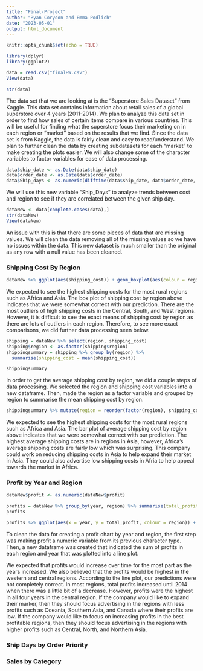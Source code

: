 ```yaml
---
title: "Final-Project"
author: "Ryan Corydon and Emma Podlich"
date: "2023-05-01"
output: html_document
---
```


```r
knitr::opts_chunk$set(echo = TRUE)

library(dplyr)
library(ggplot2)
```

```r
data = read.csv("finalHW.csv")
View(data)

str(data)
```

The data set that we are looking at is the "Superstore Sales Dataset" from Kaggle. This data set contains information about retail sales of a global superstore over 4 years (2011-2014). We plan to analyze this data set in order to find how sales of certain items compare in various countries. This will be useful for finding what the superstore focus their marketing on in each region or "market" based on the results that we find. Since the data set is from Kaggle, the data is fairly clean and easy to read/understand. We plan to further clean the data by creating subdatasets for each "market" to make creating the plots easier. We will also change some of the character variables to factor variables for ease of data processing. 


```r
data$ship_date <- as.Date(data$ship_date)
data$order_date <- as.Date(data$order_date)
data$Ship_days <- as.numeric(difftime(data$ship_date, data$order_date, units = "days"))
```

We will use this new variable "Ship_Days" to analyze trends between cost and region to see if they are correlated between the given ship day.


```r
dataNew <- data[complete.cases(data),]
str(dataNew)
View(dataNew)
```
An issue with this is that there are some pieces of data that are missing values. We will clean the data removing all of the missing values so we have no issues within the data. This new dataset is much smaller than the original as any row with a null value has been cleaned.


### Shipping Cost By Region

```r
dataNew %>% ggplot(aes(shipping_cost)) + geom_boxplot(aes(colour = region)) + facet_wrap(~region) + ggtitle("Shipping Cost By Region Boxplot") + labs(x = "Shipping Cost (dollars)")
```

We expected to see the highest shipping costs for the most rural regions such as Africa and Asia. The box plot of shipping cost by region above indicates that we were somewhat correct with our prediction. There are the most outliers of high shipping costs in the Central, South, and West regions. However, it is difficult to see the exact means of shipping cost by region as there are lots of outliers in each region. Therefore, to see more exact comparisons, we did further data processing seen below.

```r
shipping = dataNew %>% select(region, shipping_cost)
shipping$region <- as.factor(shipping$region)
shippingsummary = shipping %>% group_by(region) %>%
  summarise(shipping_cost = mean(shipping_cost))

shippingsummary
```

In order to get the average shipping cost by region, we did a couple steps of data processing. We selected the region and shipping cost variables into a new dataframe. Then, made the region as a factor variable and grouped by region to summarise the mean shipping cost by region.

```r
shippingsummary %>% mutate(region = reorder(factor(region), shipping_cost, mean, na.rm=TRUE)) %>% ggplot(aes(x = region, y = shipping_cost)) + geom_bar(stat = 'identity') + ggtitle("Average Shipping Cost By Region Bar Chart") + labs(y = "Average Shipping Cost (dollars)", x = "Region")
```

We expected to see the highest shipping costs for the most rural regions such as Africa and Asia. The bar plot of average shipping cost by region above indicates that we were somewhat correct with our prediction. The highest average shipping costs are in regions in Asia, however, Africa's average shipping costs are fairly low which was surprising. This company could work on reducing shipping costs in Asia to help expand their market in Asia. They could also advertise low shipping costs in Afria to help appeal towards the market in Africa.


### Profit by Year and Region

```r
dataNew$profit <- as.numeric(dataNew$profit)

profits = dataNew %>% group_by(year, region) %>% summarise(total_profit = sum(profit))
profits

profits %>% ggplot(aes(x = year, y = total_profit, colour = region)) + geom_line() + facet_wrap(~region) + ggtitle("Total Profit by Year and Region") + labs(x = "Year", y = "Total Profit (dollars)")
```
To clean the data for creating a profit chart by year and region, the first step was making profit a numeric variable from its previous character type. Then, a new dataframe was created that indicated the sum of profits in each region and year that was plotted into a line plot. 

We expected that profits would increase over time for the most part as the years increased. We also believed that the profits would be highest in the western and central regions. According to the line plot, our predictions were not completely correct. In most regions, total profits increased until 2014 when there was a little bit of a decrease. However, profits were the highest in all four years in the central region. If the company would like to expand their marker, then they should focus advertising in the regions with less profits such as Oceania, Southern Asia, and Canada where their profits are low. If the company would like to focus on increasing profits in the best profitable regions, then they should focus advertising in the regions with higher profits such as Central, North, and Northern Asia.



### Ship Days by Order Priority 


### Sales by Category